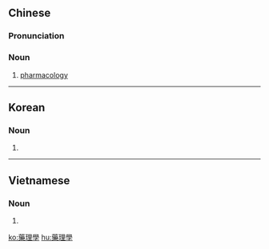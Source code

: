 {{also|药理学}}
==Chinese==
{{zh-forms|s=药理学|type=21}}

===Pronunciation===
{{zh-pron
|m=yàolǐxué
|c=joek6 lei5 hok6
|cat=n
}}

===Noun===
{{zh-noun}}

# [[pharmacology]] {{gloss|science that studies the effects of chemical compounds on living animals}}

----

==Korean==
{{ko-hanjatab}}

===Noun===
{{ko-noun|hj|hangeul=약리학}}

# {{hanja form of|약리학|[[pharmacology]]}}

----

==Vietnamese==
{{vi-hantutab}}

===Noun===
{{vi-hantu}}

# {{han tu form of|dược lý học|[[pharmacology]]}}

[[ko:藥理學]]
[[hu:藥理學]]